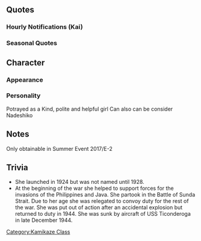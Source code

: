 {{ShipPageHeader}}
==Quotes==
{{ShipQuotes
|Introduction = 司令、神風型駆逐艦、旗風、参りました。お供させて頂きます。よろしくお願い致します。
|Introduction/En = Commander, Kamikaze-class destroyer Hatakaze has arrived. I'll be accompanying you. Please take care of me.

|Introduction/Kai =司令、神風型駆逐艦、旗風、参りました。本日もお供させて頂きます。はい、よろしくお願い致します。
|Introduction/Kai/En = Commander, Kamikaze-class destroyer Hatakaze has arrived. I'll be accompanying you today as well. Yes, please take care of me.

|Library = 神風型駆逐艦五番艦、旗風と申します。春風姉さん達と一緒に第五駆逐隊を編成し、お勤めさせていただきました。主力艦の護衛や、船団護衛に勤めていました。戦いの後半の護送船団航路は……。護衛艦艇も多く喪われていきました。
|Library/En = I'm the 5th ship of the Kamikaze-class destroyers, Hatakaze.
I formed the 5th Destroyer Division together with my elder sister Harukaze and others.
I exerted myself escorting capital ships and convoys. We lost a lot of ships in the second half of the war.

|Secretary 1 = 旗風、参ります。
|Secretary 1/En = I've arrived.

|Secretary 2 = 司令……御用でしょうか？　船団護衛でしょうか。
|Secretary 2/En = Did you need me for something, Commander? Is it for a fleet escort?
|Secretary 2/Note = In early 1942, Hatakaze was assigned to escorting troop convoys to Singora, Malaya and French Indochina.

|Secretary 3 = 春姉さん、やめて？　後で……え？　あの、司令？　ぇ、対空兵装ですか？　あ、はい。もう少し、積みたい……です、けど。
|Secretary 3/En = Stop that, Haru-neesan, save it for later... Eh, ummm, Commander? Eh, air weapons? Ah, yes. I'd like to have a few more.
|Secretary 3/Note = Hatakaze was sunk by aircraft carrier, 15 January 1945.

|Idle = 伊良湖さん、何か、お手伝いすることはありますか？　っ、はい、お茶ですね。旗風にお任せください。……うんっ、よぉーし。皆さん、司令？　お茶をお持ち致しました。はい、こちらです。
|Idle/En = Is there anything I can help you with, Irako-san? Ah, yes. With the tea? Leave it to me. Yup, alright. Everyone, Commander, the tea is here. Yes, it's over here.

|Secretary Married = 春姉さん？　あっ、司令。恐れ入ります。あの、いつもお心にかけて頂いて、あのっ、ありがとう存じます。わたくし、努めます！
|Secretary Married/En = [[Harukaze|Haru-neesan]]? Ah, Commander. I beg your pardon. Ummm, I express my humblest thanks for, umm, you always opening your heart to me. I'll do my best.

|Wedding = 司令、書類は片付けておきました。まだ何か？　えっ、これを……旗風に？あっ、あのっ、ありがとう存じます！　司令、わたくし、あの……大切にします！　ずっと……きっとずっと。
|Wedding/En = 
The documents have been sorted, Commander. Was there anything else... ah, this is? For me? Ah... ummm, I express my humblest thanks. I'll, umm, treasure this, Commander. Always and forever.

|Looking At Scores = 司令。情報、ですね？　お待ちください、旗風が。
|Looking At Scores/En = Intelligence, Commander? Please wait. I'll get it.

|Joining A Fleet = 第5駆逐隊、旗風。出撃致します。
|Joining A Fleet/En = 5th Destroyer Division, Hatakaze, Sortieing!

|Equipment 1 = あっ……。嬉しい、です。
|Equipment 1/En = Ah... I'm happy.

|Equipment 1/Kai = あっ……。嬉しい、ありがとう存じます。
|Equipment 1/Kai/En = Ah, I'm happy. I express my humblest thanks.

|Equipment 2 = これなら、これなら船団を護れそう。よ、よぉーし！
|Equipment 2/En = If this is the case, this would protect the fleet. Good day!

|Equipment 2/Kai = これなら船団を護ることが出来ます。よ、よぉーし！
|Equipment 2/Kai/En = I can protect the fleet with this. Alriiight!

|Equipment 3 = ぁはっ、よぉーし！
|Equipment 3/En = *sigh* Alriiight!

|Supply = ありがとう存じます。旗風、艦隊、出れます！
|Supply/En = I express my humblest thanks. The fleet and I are heading out!

|Docking Minor = 恐れ入ります。お風呂を頂きます。
|Docking Minor/En = I beg your pardon. I'm going to take a bath.

|Docking Major = ご、ごめんなさい、司令。恐れ入ります、なるべく早く戻るように致します。
|Docking Major/En = I-I'm sorry, Commander. I beg your pardon. I'll try to be back as soon as possible.

|Docking Complete = 
|Docking Complete/En = 

|Construction = 新しい方が参りました。司令？　良かった、ですね。
|Construction/En = A new person has arrived. Commander? That's good... right?

|Returning From Sortie = 艦隊、無事戻りました。……良かった。無事が何より、です。
|Returning From Sortie/En = The fleet has returned safely. Thank goodness. Safety is a priority.

|Starting A Sortie = 艦隊旗艦、旗風がお預かりします。艦隊、抜錨。
|Starting A Sortie/En = Under my leadership as the fleet flagship, fleet, set sail.

|Battle Start = 敵艦、発見。……戦うしかありません。合戦、用意！
|Battle Start/En = Enemies spotted. There's no choice but to fight now. Ready for battle.

|Battle Start/Kai = 敵、ですか。……今は戦うほかありません。合戦、用意です！
|Battle Start/Kai/En = Enemies, huh. ...there's no choice but to fight now. Ready for battle.

|Attack = 当たって、お願い！
|Attack/En = Please... hit!

|Night Battle = 夜、気を付けて。旗風、先行します。続いてください。
|Night Battle/En = Be careful at night. I'll take the lead. All ships, follow me.

|Night Battle/Kai = 夜、気を付けて。旗風、先行します。各艦続いてください。突入します！
|Night Battle/Kai/En = Be careful at night. I'll take the lead. All ships, follow me. Let's charge!

|Night Attack = 護ります、今度こそ！
|Night Attack/En = I'll protect you... this time!

|MVP = え？　旗風が？　そう……ですか。良かったです、艦隊のお役に立てて。わたくし、一層努めます。春姉さんも、見ててください。
|MVP/En = Eh, me? I... see. I'm glad I was able to be of use to the fleet. I'll continue to put forward my best efforts. Please watch me too, Haru-neesan.

|Minor Damage 1 = っ！　まだ、大丈夫。
|Minor Damage 1/En = Tch! ...I'm still alright.

|Minor Damage 2 = ひゃぁあっ！　爆弾？魚雷？　やだ……。
|Minor Damage 2/En = Aaaah! A bomb?! A torpedo?! No way...

|Major Damage = きゃぁあっ！　痛い……。艦隊は？　駄目よ、艦隊を護らないと……。まだよ。
|Major Damage/En = Hyaaah! That hurts... My fleet is... no, I still need to defend it... Not yet...

|Sunk = 冷たい……沈んでいく……また……。春姉さん、ごめん、なさい……。や……だぁ。
|Sunk/En = It's cold... I'm sinking... again... I'm... sorry... Haru-neesan... No...
}}
===Hourly Notifications (Kai)===
{{Shiphourly
|00JP = 司令、午前0時となりました。本日は旗風がお側で勤めさせて頂きたく存じます。
|00EN = Commander, it's now 12 a.m. I shall be putting forth my best effort to serve by your side today.
|01JP = マルヒトマルマルです。司令、夜は少し気温が下がりますね。
|01EN = It's 0100. Commander, the temperature gets a bit low at night, doesn't it?
|02JP = マルフタマルマルです。お茶を、お茶をお淹れしますね。えと、急須は……あっ、ここ？え、違う？あれっ？
|02EN = It's 0200. I'll go... I'll go make some tea, alright? Ummm, the teapot is... ah, here... eh, it's not here... huh?
|02Note=[[Yura#Hourly Notifications (Kai)|Wonder who]] [[Jintsuu#Hourly Notifications (Kai Ni)|took it...]]
|03JP = マルサンマルマルです。あっ、それです。司令、ありがとう存じます。恐れ入ります。今すぐお茶をお淹れします、お待ち下さいね。
|03EN = It's 0300. Ah, that's it. I express my humblest thanks, Commander. I beg your pardon, I'll get the tea ready now. Please wait a moment.
|04JP = マルヨンマルマルです。はい、お茶です。熱いので気をつけて下さい。って、あっ……もうすぐ朝ですね。もう……朝です。
|04EN = It's 0400. Here is the tea. Be careful, it's hot. Oh, ah, it's almost morning. Almost morning.
|05JP = マルゴーマルマルです。司令、朝ですね。皆さんを起こす準備を……あっ、朝姉さんが……。んっ、はい。朝はいつも元気な姉なんです。
|05EN = It's 0500. It's morning, Commander. I'll begin preparations to wake everyone... ah, [[Asakaze|Asa-neesan]] is... ah, yes, she's very lively during the morning.
|06JP = マルロクマルマルです。皆さん、起きて。総員起こし、です。朝です！　起きて下さいっ……。司令、お早うございます。
|06EN = It's 0600. Wake up, everyone. All hands... assemble! It's morning. Please wake up. ...Commander, good morning.
|06Note = That's some very soft morning roll call...
|07JP = マルナナマルマルです。司令、朝食をお持ちしました。今朝はお味噌汁ときんぴらです。ごぼうお好きでしょうか？　……あっ、良かったです。
|07EN = It's 0700. Here's breakfast, Commander. It's miso soup and kinpira this morning. Do you like burdock? Whew, thank goodness.
|07Note = [[wikipedia:Kinpira|Kinpira]] is a Japanese cooking technique summarized as a combination of sautéing and simmering, usually used to cook root vegetables like carrots and burdocks.
|08JP = マルハチマルマルです。司令、おかわりは？　あっ、はい！　お持ちします。沢山食べていただいて、わたくし、嬉しいです。はいっ、召し上がって！
|08EN = It's 0800. How about seconds, Commander... ah, yes, wait a moment. I'm happy that you're eating so much. Here, please eat.
|09JP = マルキューマルマルです。あっ、朝姉さん。わたくしも朝演習に……。あっ、はい、はいっ！　五駆の一員として頑張ります。
|09EN = It's 0900. Ah, Asa-neesan, are you going for morning exercises...? Ah, yes, yes. I'll do my best as a member of DesDiv5.
|10JP = ヒトマルマルマルです。松姉さんは本当に朝姉さんと仲良しですよね。羨ましいです。えっ、違うんですか？　えっ？　あっ……はい。
|10EN = It's 1000. [[Matsukaze|Matsu-neesan]] and Asa-neesan sure do get along very well. I'm jealous. ...eh, I've got it wrong? Eh, ah, yes...
|11JP = ヒトヒトマルマルです。はい、姉さんたちはみんな仲が良くって、わたくしも素敵だなって、思います。わたくしも春姉さんを……いえ。
|11EN = It's 1100. Yes, I think it's wonderful that my elder sisters get along so well... I'd like to with Haru-neesan... it's nothing...
|12JP = ヒトフタマルマル、お昼です。司令、春姉さんから教わったサンドウィッチ、作ってきたんです。もし、よろしければ……こちら、熱いお茶です。意外と、合うんですよ？
|12EN = 
It's 1200. It's lunchtime. I made some sandwiches that I learned from Haru-neesan, Commander. I you don't mind... whew, here is some hot tea. They go surprisingly well together.
|13JP = ヒトサンマルマルです。司令、いかがでしたか？　春姉さんのサンドウィッチ、和風にアレンジしてみたんです。和辛子も合いますよね？　わぁ、良かったぁ。恐れ入ります。うふふっ♪
|13EN = It's 1300. Commander, how were Haru-neesan's sandwiches? They have a Japanese twist to them. There was even Japanese mustard in it, you know? Ah, thank goodness. Now I beg your pardon. *giggle*
|14JP = ヒトヨンマ……あっ、神姉さん。お疲れ様です。はい、大丈夫です。ありがとう存じます。旗風も一層つとめて参ります。
|14EN = 14... Ah, [[Kamikaze|Kami-neesan]]. Thank you for your hard work. Yes, I'm doing fine. I humbly express my thanks. ...I will continue to put forth my greatest efforts.
|15JP = ヒトゴーマルマルです。司令、ここでお茶になさいますか？　わたくし羊羹も用意しているんです。はいっ、どうぞ召し上がって？一息ついてくださいね。
|15EN = It's 1500. Shall I get you some tea, Commander? I have some yōkan too. Here, please help yourself. Please take a break.
|15Note = [[wikipedia:Yōkan|Yōkan]] is a type of Japanese jellied dessert made of red bean paste, agar and sugar.
|16JP = ヒトロクマルマ……時雨さん！　お疲れ様です。あっ、はい。ありがとう存じます。そうですね……御蔵さんたちにも、もうすぐ会える気がするんです。楽しみですね。はい、頑張りましょう。
|16EN = 160... ah, [[Shigure|Shigure-san]]. Thank you for your hard work. Yes, I express my humblest thanks. That's right, I get the feeling that I'll be able to meet [[wikipedia:Mikura-class escort ship|Mikura-san]] and the others soon. I can't wait. Yes, I'll do my best.
|16Note = Hint, hint...
|17JP = ヒトナナマルマルです。司令、夕日が……えっ、何ですか？　今、なんて……そんな、いえっ恐れ入ります……やだっ。
|17EN = It's 1700. Commander, the sunset is... eh, what was that? What did you just... That is, no. I beg your pardon. Oh no...
|17Note = After being hit by Task Force 38, Hatakaze sank an hour later, at 6pm.
|18JP = ヒトハチマルマルです。司令、夕食もわたくしが……えっ春姉さんが？　う、嘘。あっ、はい。旗風もぜひご相伴させて頂ければと……ありがとう存じます。
|18EN = It's 1800. Commander, I'll handle dinner too... eh, Haru-neesan already... n-no way... Ah, yes. It would be my pleasure to accompany you... I express my humblest thanks.
|19JP = はむっ、ヒトキューマルマルです。春姉さん、この魚のお団子、本当に美味しいです。さすが春姉……えっ？　そうなんですか……？　あっ、そうなんですね。旗風も作ってみます。
|19EN = *nom* It's 1900. Haru-neesan, these fish balls are really delicious. As expected of Haru-nee... eh, is that so? Ah, so that's how... I want to try making them too.
|20JP = フタマルマルマルです。あっ、三水戦の……恐れ入ります。わたくし現在、船団護衛を……はい、いえっ！　そういうわけでは！　あっ、はい……。りょ、了解致しました。
|20EN = It's 2000. Ah, DesRon3's... I beg your pardon, I'm currently doing a fleet escort... Yes. No, that's not the reason... ah, yes. I understand.
|20Note = YASENDA!
|21JP = フタヒト、マルマル、です。夜の海は……でも、わたくし飛行機の大群が舞う昼よりは、夜の方が……い、いえっ！　そういう事ではっ！　ちっ、違うんです！　別に夜戦はっ！　違いますから！
|21EN = It's 2100. The night sea is... But, rather than the day when I will meet with planes... the night is... N-no... I didn't mean that... I don't really want to night battle... You've got it wrong...
|21Note = Hatakaze was sunk by aircraft from US Task Force 38.
|22JP = フタフタマルマルです。はぁっ、やっと開放されました。確かにわたくし、朝やお昼より、夜の方が落ち着きますが、夜戦は別に……。あっ、はい。大丈夫です。分かってくれました。
|22EN = 
It's 2200. Whew, I finally feel liberated. Even though I feel calmer at night than I do during the morning or day... night battles are... ah, yes, I'm fine. As long as you understand.
|23JP = フタサンマルマルです。司令、今日は大変お疲れと存じます。少しお休みになって下さい。おやすみなさい、司令……春姉さん。
|23EN = It's 2300. I humbly thank you for all your hard work today, Commander. Please go and rest for a while. Commander, Haru-neesan, good night.
}}

===Seasonal Quotes===
{{ShipSeasonalQuotes}}

==Character==
===Appearance===
===Personality===
Potrayed as a Kind, polite and helpful girl
Can also can be consider Nadeshiko

==Notes==
Only obtainable in Summer Event 2017/E-2

==Trivia==
* She launched in 1924 but was not named until 1928.
* At the beginning of the war she helped to support forces for the invasions of the Philippines and Java. She partook in the Battle of Sunda Strait. Due to her age she was relegated to convoy duty for the rest of the war. She was put out of action after an accidental explosion but returned to duty in 1944. She was sunk by aircraft of USS Ticonderoga in late December 1944.
{{ShipPageFooter}}
[[Category:Kamikaze Class]]